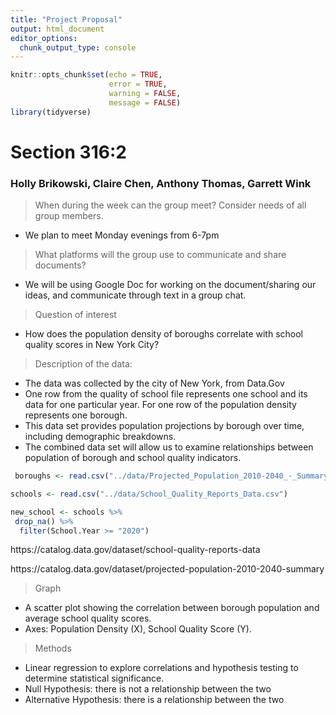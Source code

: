 ```yaml
---
title: "Project Proposal"
output: html_document
editor_options: 
  chunk_output_type: console
---
```


```r
knitr::opts_chunk$set(echo = TRUE, 
                      error = TRUE, 
                      warning = FALSE, 
                      message = FALSE)
library(tidyverse)
```


# Section 316:2 

### Holly Brikowski, Claire Chen, Anthony Thomas, Garrett Wink

> When during the week can the group meet? Consider needs of all group members.

- We plan to meet Monday evenings from 6-7pm

> What platforms will the group use to communicate and share documents?

- We will be using Google Doc for working on the document/sharing our ideas, and communicate through text in a group chat.

> Question of interest

- How does the population density of boroughs correlate with school quality scores in New York City?

> Description of the data:

- The data was collected by the city of New York, from Data.Gov
- One row from the quality of school file represents one school and its data for one particular year. For one row of the population density represents one borough. 
- This data set provides population projections by borough over time, including demographic breakdowns.
- The combined data set will allow us to examine relationships between population of borough and school quality indicators.

```r
 boroughs <- read.csv("../data/Projected_Population_2010-2040_-_Summary.csv")
```

```r
schools <- read.csv("../data/School_Quality_Reports_Data.csv")
```

```r
new_school <- schools %>%
 drop_na() %>%
  filter(School.Year >= "2020")
```

https://catalog.data.gov/dataset/school-quality-reports-data

https://catalog.data.gov/dataset/projected-population-2010-2040-summary

> Graph

- A scatter plot showing the correlation between borough population and average school quality scores. 
- Axes: Population Density (X), School Quality Score (Y).

> Methods 

- Linear regression to explore correlations and hypothesis testing to determine statistical significance.
- Null Hypothesis: there is not a relationship between the two
- Alternative Hypothesis: there is a relationship between the two